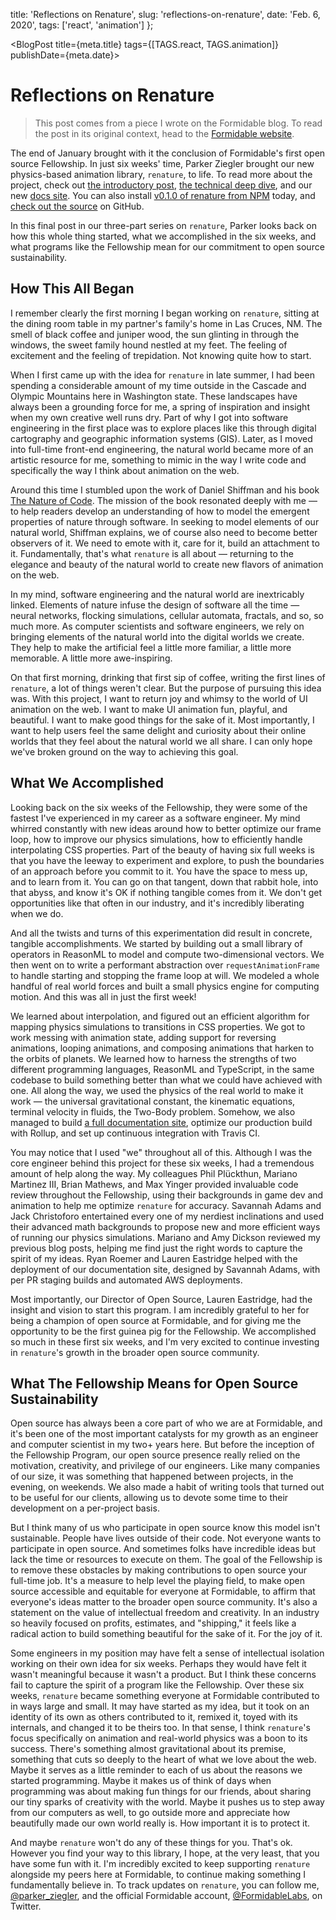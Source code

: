 
  title: 'Reflections on Renature',
  slug: 'reflections-on-renature',
  date: 'Feb. 6, 2020',
  tags: ['react', 'animation']
};

<BlogPost title={meta.title} tags={[TAGS.react, TAGS.animation]} publishDate={meta.date}>


# Reflections on Renature

> This post comes from a piece I wrote on the Formidable blog. To read the post in its original context, head to the [Formidable website](https://formidable.com/blog/2020/renature-3/).

The end of January brought with it the conclusion of Formidable's first open source Fellowship. In just six weeks' time, Parker Ziegler brought our new physics-based animation library, `renature`, to life. To read more about the project, check out [the introductory post](https://formidable.com/blog/2019/renature-intro/), [the technical deep dive](https://formidable.com/blog/2020/renature-2/), and our new [docs site](https://formidable.com/open-source/renature/). You can also install [v0.1.0 of renature from NPM](https://www.npmjs.com/package/renature/) today, and [check out the source](https://github.com/FormidableLabs/renature/) on GitHub.

In this final post in our three-part series on `renature`, Parker looks back on how this whole thing started, what we accomplished in the six weeks, and what programs like the Fellowship mean for our commitment to open source sustainability.

## How This All Began

I remember clearly the first morning I began working on `renature`, sitting at the dining room table in my partner's family's home in Las Cruces, NM. The smell of black coffee and juniper wood, the sun glinting in through the windows, the sweet family hound nestled at my feet. The feeling of excitement and the feeling of trepidation. Not knowing quite how to start.

When I first came up with the idea for `renature` in late summer, I had been spending a considerable amount of my time outside in the Cascade and Olympic Mountains here in Washington state. These landscapes have always been a grounding force for me, a spring of inspiration and insight when my own creative well runs dry. Part of why I got into software engineering in the first place was to explore places like this through digital cartography and geographic information systems (GIS). Later, as I moved into full-time front-end engineering, the natural world became more of an artistic resource for me, something to mimic in the way I write code and specifically the way I think about animation on the web.

Around this time I stumbled upon the work of Daniel Shiffman and his book [The Nature of Code](https://natureofcode.com/). The mission of the book resonated deeply with me — to help readers develop an understanding of how to model the emergent properties of nature through software. In seeking to model elements of our natural world, Shiffman explains, we of course also need to become better observers of it. We need to emote with it, care for it, build an attachment to it. Fundamentally, that's what `renature` is all about — returning to the elegance and beauty of the natural world to create new flavors of animation on the web.

In my mind, software engineering and the natural world are inextricably linked. Elements of nature infuse the design of software all the time — neural networks, flocking simulations, cellular automata, fractals, and so, so much more. As computer scientists and software engineers, we rely on bringing elements of the natural world into the digital worlds we create. They help to make the artificial feel a little more familiar, a little more memorable. A little more awe-inspiring.

On that first morning, drinking that first sip of coffee, writing the first lines of `renature`, a lot of things weren't clear. But the purpose of pursuing this idea was. With this project, I want to return joy and whimsy to the world of UI animation on the web. I want to make UI animation fun, playful, and beautiful. I want to make good things for the sake of it. Most importantly, I want to help users feel the same delight and curiosity about their online worlds that they feel about the natural world we all share. I can only hope we've broken ground on the way to achieving this goal.

## What We Accomplished

Looking back on the six weeks of the Fellowship, they were some of the fastest I've experienced in my career as a software engineer. My mind whirred constantly with new ideas around how to better optimize our frame loop, how to improve our physics simulations, how to efficiently handle interpolating CSS properties. Part of the beauty of having six full weeks is that you have the leeway to experiment and explore, to push the boundaries of an approach before you commit to it. You have the space to mess up, and to learn from it. You can go on that tangent, down that rabbit hole, into that abyss, and know it's OK if nothing tangible comes from it. We don't get opportunities like that often in our industry, and it's incredibly liberating when we do.

And all the twists and turns of this experimentation did result in concrete, tangible accomplishments. We started by building out a small library of operators in ReasonML to model and compute two-dimensional vectors. We then went on to write a performant abstraction over `requestAnimationFrame` to handle starting and stopping the frame loop at will. We modeled a whole handful of real world forces and built a small physics engine for computing motion. And this was all in just the first week!

We learned about interpolation, and figured out an efficient algorithm for mapping physics simulations to transitions in CSS properties. We got to work messing with animation state, adding support for reversing animations, looping animations, and composing animations that harken to the orbits of planets. We learned how to harness the strengths of two different programming languages, ReasonML and TypeScript, in the same codebase to build something better than what we could have achieved with one. All along the way, we used the physics of the real world to make it work — the universal gravitational constant, the kinematic equations, terminal velocity in fluids, the Two-Body problem. Somehow, we also managed to build [a full documentation site](https://formidable.com/open-source/renature/), optimize our production build with Rollup, and set up continuous integration with Travis CI.

You may notice that I used "we" throughout all of this. Although I was the core engineer behind this project for these six weeks, I had a tremendous amount of help along the way. My colleagues Phil Plückthun, Mariano Martinez III, Brian Mathews, and Max Yinger provided invaluable code review throughout the Fellowship, using their backgrounds in game dev and animation to help me optimize `renature` for accuracy. Savannah Adams and Jack Christoforo entertained every one of my nerdiest inclinations and used their advanced math backgrounds to propose new and more efficient ways of running our physics simulations. Mariano and Amy Dickson reviewed my previous blog posts, helping me find just the right words to capture the spirit of my ideas. Ryan Roemer and Lauren Eastridge helped with the deployment of our documentation site, designed by Savannah Adams, with per PR staging builds and automated AWS deployments.

Most importantly, our Director of Open Source, Lauren Eastridge, had the insight and vision to start this program. I am incredibly grateful to her for being a champion of open source at Formidable, and for giving me the opportunity to be the first guinea pig for the Fellowship. We accomplished so much in these first six weeks, and I'm very excited to continue investing in `renature`'s growth in the broader open source community.

## What The Fellowship Means for Open Source Sustainability

Open source has always been a core part of who we are at Formidable, and it's been one of the most important catalysts for my growth as an engineer and computer scientist in my two+ years here. But before the inception of the Fellowship Program, our open source presence really relied on the motivation, creativity, and privilege of our engineers. Like many companies of our size, it was something that happened between projects, in the evening, on weekends. We also made a habit of writing tools that turned out to be useful for our clients, allowing us to devote some time to their development on a per-project basis.

But I think many of us who participate in open source know this model isn't sustainable. People have lives outside of their code. Not everyone wants to participate in open source. And sometimes folks have incredible ideas but lack the time or resources to execute on them. The goal of the Fellowship is to remove these obstacles by making contributions to open source your full-time job. It's a measure to help level the playing field, to make open source accessible and equitable for everyone at Formidable, to affirm that everyone's ideas matter to the broader open source community. It's also a statement on the value of intellectual freedom and creativity. In an industry so heavily focused on profits, estimates, and "shipping," it feels like a radical action to build something beautiful for the sake of it. For the joy of it.

Some engineers in my position may have felt a sense of intellectual isolation working on their own idea for six weeks. Perhaps they would have felt it wasn't meaningful because it wasn't a product. But I think these concerns fail to capture the spirit of a program like the Fellowship. Over these six weeks, `renature` became something everyone at Formidable contributed to in ways large and small. It may have started as my idea, but it took on an identity of its own as others contributed to it, remixed it, toyed with its internals, and changed it to be theirs too. In that sense, I think `renature`'s focus specifically on animation and real-world physics was a boon to its success. There's something almost gravitational about its premise, something that cuts so deeply to the heart of what we love about the web. Maybe it serves as a little reminder to each of us about the reasons we started programming. Maybe it makes us of think of days when programming was about making fun things for our friends, about sharing our tiny sparks of creativity with the world. Maybe it pushes us to step away from our computers as well, to go outside more and appreciate how beautifully made our own world really is. How important it is to protect it.

And maybe `renature` won't do any of these things for you. That's ok. However you find your way to this library, I hope, at the very least, that you have some fun with it. I'm incredibly excited to keep supporting `renature` alongside my peers here at Formidable, to continue making something I fundamentally believe in. To track updates on `renature`, you can follow me, [@parker_ziegler](https://twitter.com/parker_ziegler), and the official Formidable account, [@FormidableLabs](https://twitter.com/FormidableLabs), on Twitter.

</BlogPost>

